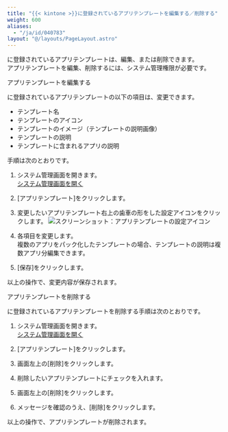 ```yaml
---
title: "{{< kintone >}}に登録されているアプリテンプレートを編集する／削除する"
weight: 600
aliases:
  - "/ja/id/040783"
layout: "@/layouts/PageLayout.astro"
---
```




<Kintone />に登録されているアプリテンプレートは、編集、または削除できます。  
アプリテンプレートを編集、削除するには、<Kintone />システム管理権限が必要です。

<Heading id="template_edit_delete_template_10">アプリテンプレートを編集する</Heading>

<Kintone />に登録されているアプリテンプレートの以下の項目は、変更できます。

* テンプレート名
* テンプレートのアイコン
* テンプレートのイメージ（テンプレートの説明画像）
* テンプレートの説明
* テンプレートに含まれるアプリの説明

手順は次のとおりです。

1. <Kintone />システム管理画面を開きます。  
  [<Kintone />システム管理画面を開く](/k/ja/id/04046.html)

1. [アプリテンプレート]をクリックします。

1. 変更したいアプリテンプレート右上の歯車の形をした設定アイコンをクリックします。
   <Img src="/k/kintone/img-ja/edit_delete_template_01.png" alt="スクリーンショット：アプリテンプレートの設定アイコン" />

1. 各項目を変更します。  
複数のアプリをパック化したテンプレートの場合、テンプレートの説明は複数アプリ分編集できます。

1. [保存]をクリックします。

以上の操作で、変更内容が保存されます。

<Heading id="template_edit_delete_template_20">アプリテンプレートを削除する</Heading>

<Kintone />に登録されているアプリテンプレートを削除する手順は次のとおりです。

1. <Kintone />システム管理画面を開きます。  
  [<Kintone />システム管理画面を開く](/k/ja/id/04046.html)

1. [アプリテンプレート]をクリックします。

1. 画面左上の[削除]をクリックします。

1. 削除したいアプリテンプレートにチェックを入れます。

1. 画面左上の[削除]をクリックします。

1. メッセージを確認のうえ、[削除]をクリックします。

以上の操作で、アプリテンプレートが削除されます。
